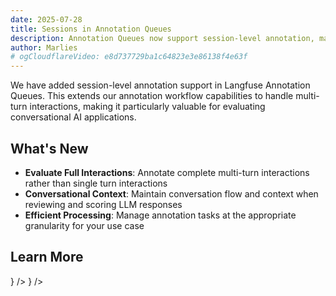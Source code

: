```yaml
---
date: 2025-07-28
title: Sessions in Annotation Queues
description: Annotation Queues now support session-level annotation, making it easier to evaluate multi-turn interactions in your LLM applications.
author: Marlies
# ogCloudflareVideo: e8d737729ba1c64823e3e86138f4e63f
---
```



<ChangelogHeader />

We have added session-level annotation support in Langfuse Annotation Queues. This extends our annotation workflow capabilities to handle multi-turn interactions, making it particularly valuable for evaluating conversational AI applications.

## What's New

- **Evaluate Full Interactions**: Annotate complete multi-turn interactions rather than single turn interactions
- **Conversational Context**: Maintain conversation flow and context when reviewing and scoring LLM responses
- **Efficient Processing**: Manage annotation tasks at the appropriate granularity for your use case

## Learn More


<Cards num={2}>
  <Card title="Annotation Queue Documentation" href="/docs/scores/annotation" icon={<Book />} />
  <Card title="Sessions Overview" href="/docs/tracing/sessions" icon={<MessageIcon />} />
</Cards> 